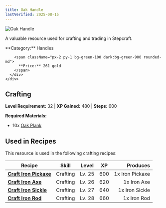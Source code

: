 ```yaml
---
title: Oak Handle
lastVerified: 2025-08-15
---
```


<div className="flex items-start gap-6 mb-8">
  <div className="flex-shrink-0">
    <img src="/assets/resources/carpentry/oak_handle.png" alt="Oak Handle" className="w-24 h-24 border rounded-lg" />
  </div>
  <div className="flex-1">
    <div className="space-y-2">
      <p className="text-lg text-muted-foreground">A valuable resource used for crafting and trading in Stepcraft.</p>
      <div className="flex flex-wrap gap-4 text-sm">
        <span className="px-2 py-1 bg-blue-100 dark:bg-blue-900 rounded-md">
          **Category:** Handles
        </span>
        
        <span className="px-2 py-1 bg-green-100 dark:bg-green-900 rounded-md">
          **Price:** 261 gold
        </span>
      </div>
    </div>
  </div>
</div>

## Crafting
**Level Requirement:** 32 | **XP Gained:** 480 | **Steps:** 600


**Required Materials:**
- 10x [Oak Plank](/docs/resources/individual/oak_plank)


## Used in Recipes

This resource is used in the following crafting recipes:

| Recipe | Skill | Level | XP | Produces |
|--------|-------|-------|----|---------:|
| **[Craft Iron Pickaxe](/docs/items/individual/iron_pickaxe)** | Crafting | Lv. 25 | 600 | 1x Iron Pickaxe |
| **[Craft Iron Axe](/docs/items/individual/iron_axe)** | Crafting | Lv. 26 | 620 | 1x Iron Axe |
| **[Craft Iron Sickle](/docs/items/individual/iron_sickle)** | Crafting | Lv. 27 | 640 | 1x Iron Sickle |
| **[Craft Iron Rod](/docs/items/individual/iron_rod)** | Crafting | Lv. 28 | 660 | 1x Iron Rod |
